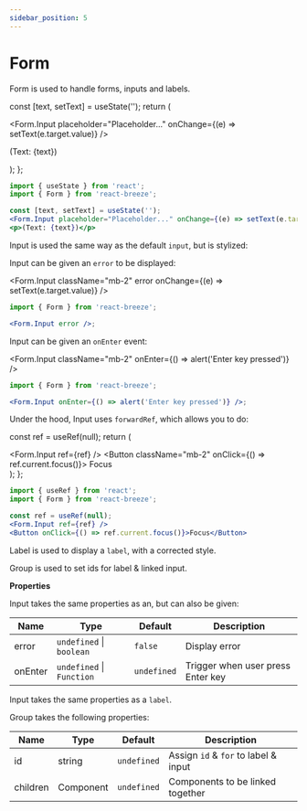 ```yaml
---
sidebar_position: 5
---
```


# Form

Form is used to handle forms, inputs and labels.


  const [text, setText] = useState('');
  return (
    <div>
      <Form.Input placeholder="Placeholder..." onChange={(e) => setText(e.target.value)} />
      <p className="mb-2">(Text: {text})</p>
    </div>
  );
};

<InputExample />

```jsx
import { useState } from 'react';
import { Form } from 'react-breeze';

const [text, setText] = useState('');
<Form.Input placeholder="Placeholder..." onChange={(e) => setText(e.target.value)} />
<p>(Text: {text})</p>
```

<Title as="h3">Input</Title>

Input is used the same way as the default `input`, but is stylized:

<Title as="h4">Error</Title>

Input can be given an `error` to be displayed:

<Form.Input className="mb-2" error onChange={(e) => setText(e.target.value)} />

```jsx
import { Form } from 'react-breeze';

<Form.Input error />;
```

<Title as="h4">onEnter</Title>

Input can be given an `onEnter` event:

<Form.Input className="mb-2" onEnter={() => alert('Enter key pressed')} />

```jsx
import { Form } from 'react-breeze';

<Form.Input onEnter={() => alert('Enter key pressed')} />;
```

<Title as="h4">Ref</Title>

Under the hood, Input uses `forwardRef`, which allows you to do:

  const ref = useRef(null);
  return (
    <div>
      <Form.Input ref={ref} />
      <Button className="mb-2" onClick={() => ref.current.focus()}>
        Focus
      </Button>
    </div>
  );
};

<InputRefExample />

```jsx
import { useRef } from 'react';
import { Form } from 'react-breeze';

const ref = useRef(null);
<Form.Input ref={ref} />
<Button onClick={() => ref.current.focus()}>Focus</Button>
```
<Title as="h3">Label</Title>

Label is used to display a `label`, with a corrected style.

<Title as="h3">Group</Title>

Group is used to set ids for label & linked input.

**Properties**

<Title as="h4">Input</Title>

Input takes the same properties as an, but can also be given:

| Name    | Type                      | Default     | Description                       |
| ------- | ------------------------- | ----------- | --------------------------------- |
| error   | `undefined` \| `boolean`  | `false`     | Display error                     |
| onEnter | `undefined` \| `Function` | `undefined` | Trigger when user press Enter key |

<Title as="h4">Label</Title>

Input takes the same properties as a `label`.

<Title as="h4">Group</Title>

Group takes the following properties:

| Name     | Type                     | Default     | Description                          |
| -------- | ------------------------ | ----------- | ------------------------------------ |
| id       | string                   | `undefined` | Assign `id` & `for` to label & input |
| children | Component                | `undefined` | Components to be linked together     |
